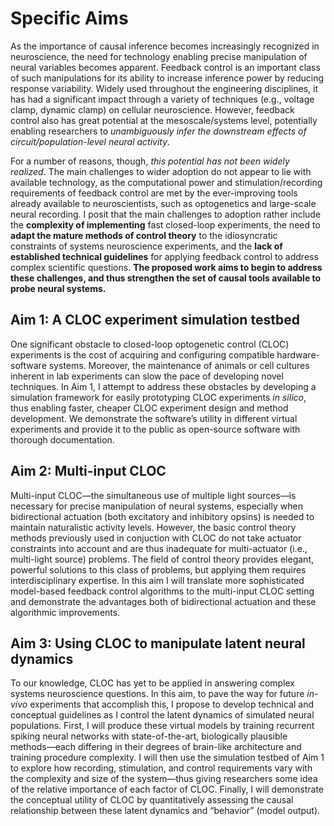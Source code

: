 <!-- think of this as an extended abstract -->
# Specific Aims {#sec-aims label="Specific Aims"}
As the importance of causal inference becomes increasingly recognized in neuroscience, the need for technology enabling precise manipulation of neural variables becomes apparent.
Feedback control is an important class of such manipulations for its ability to increase inference power by reducing response variability.
Widely used throughout the engineering disciplines, it has had a significant impact through a variety of techniques (e.g., voltage clamp, dynamic clamp) on cellular neuroscience.
However, feedback control also has great potential at the mesoscale/systems level, potentially enabling researchers to *unambiguously infer the downstream effects of circuit/population-level neural activity*.

For a number of reasons, though, *this potential has not been widely realized*.
The main challenges to wider adoption do not appear to lie with available technology, as the computational power and stimulation/recording requirements of feedback control are met by the ever-improving tools already available to neuroscientists, such as optogenetics and large-scale neural recording.
I posit that the main challenges to adoption rather include the **complexity of implementing** fast closed-loop experiments, the need to **adapt the mature methods of control theory** to the idiosyncratic constraints of systems neuroscience experiments, and the **lack of established technical guidelines** for applying feedback control to address complex scientific questions.
**The proposed work aims to begin to address these challenges, and thus strengthen the set of causal tools available to probe neural systems.**

## Aim 1: A CLOC experiment simulation testbed
One significant obstacle to closed-loop optogenetic control (CLOC) experiments is the cost of acquiring and configuring compatible hardware-software systems. 
Moreover, the maintenance of animals or cell cultures inherent in lab experiments can slow the pace of developing novel techniques.
In Aim 1, I attempt to address these obstacles by developing a simulation framework for easily prototyping CLOC experiments _in silico_, thus enabling faster, cheaper CLOC experiment design and method development.
We demonstrate the software's utility in different virtual experiments and provide it to the public as open-source software with thorough documentation.

## Aim 2: Multi-input CLOC
Multi-input CLOC---the simultaneous use of multiple light sources---is necessary for precise manipulation of neural systems, especially when bidirectional actuation (both excitatory and inhibitory opsins) is needed to maintain naturalistic activity levels.
However, the basic control theory methods previously used in conjuction with CLOC do not take actuator constraints into account and are thus inadequate for multi-actuator (i.e., multi-light source) problems.
The field of control theory provides elegant, powerful solutions to this class of problems, but applying them requires interdisciplinary expertise.
In this aim I will translate more sophisticated model-based feedback control algorithms to the multi-input CLOC setting and demonstrate the advantages both of bidirectional actuation and these algorithmic improvements.

## Aim 3: Using CLOC to manipulate latent neural dynamics
To our knowledge, CLOC has yet to be applied in answering complex systems neuroscience questions.
In this aim, to pave the way for future *in-vivo* experiments that accomplish this, I propose to develop technical and conceptual guidelines as I control the latent dynamics of simulated neural populations.
First, I will produce these virtual models by training recurrent spiking neural networks with state-of-the-art, biologically plausible methods---each differing in their degrees of brain-like architecture and training procedure complexity.
I will then use the simulation testbed of Aim 1 to explore how recording, stimulation, and control requirements vary with the complexity and size of the system---thus giving researchers some idea of the relative importance of each factor of CLOC.
Finally, I will demonstrate the conceptual utility of CLOC by quantitatively assessing the causal relationship between these latent dynamics and "behavior" (model output).
